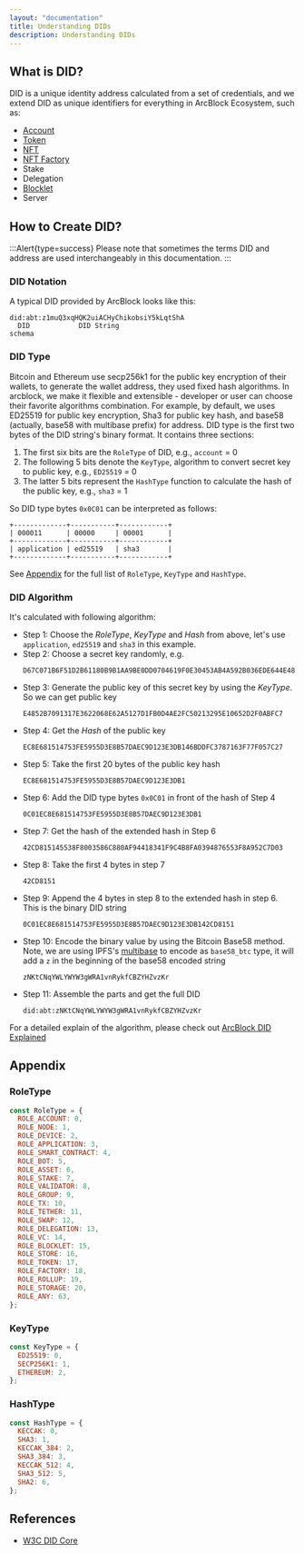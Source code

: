 ```yaml
---
layout: "documentation"
title: Understanding DIDs
description: Understanding DIDs
---
```


## What is DID?

DID is a unique identity address calculated from a set of credentials, and we extend DID as unique identifiers for everything in ArcBlock Ecosystem, such as:

- [Account](../wallets)
- [Token](../tokens)
- [NFT](../nfts)
- [NFT Factory](../nfts)
- Stake
- Delegation
- [Blocklet](https://developer.blocklet.io/docs/en/reference/blocklet-spec#DID)
- Server

## How to Create DID?

:::Alert{type=success}
Please note that sometimes the terms DID and address are used interchangeably in this documentation.
:::

### DID Notation

A typical DID provided by ArcBlock looks like this:

```
did:abt:z1muQ3xqHQK2uiACHyChikobsiY5kLqtShA
  DID            DID String
schema
```

### DID Type

Bitcoin and Ethereum use secp256k1 for the public key encryption of their wallets, to generate the wallet address, they used fixed hash algorithms.
In arcblock, we make it flexible and extensible - developer or user can choose their favorite algorithms combination. For example, by default, we uses ED25519 for public key encryption, Sha3 for public key hash, and base58 (actually, base58 with multibase prefix) for address.
DID type is the first two bytes of the DID string's binary format. It contains three sections:

1. The first six bits are the `RoleType` of DID, e.g., `account` = 0
2. The following 5 bits denote the `KeyType`, algorithm to convert secret key to public key, e.g., `ED25519` = 0
3. The latter 5 bits represent the `HashType` function to calculate the hash of the public key, e.g., `sha3` = 1

So DID type bytes `0x0C01` can be interpreted as follows:

```
+-------------+-----------+------------+
| 000011      | 00000     | 00001      |
+-------------+-----------+------------+
| application | ed25519   | sha3       |
+-------------+-----------+------------+
```

See [Appendix](#Appendix) for the full list of `RoleType`, `KeyType` and `HashType`.

### DID Algorithm

It's calculated with following algorithm:

- Step 1: Choose the _RoleType_, _KeyType_ and _Hash_ from above, let's use `application`, `ed25519` and `sha3` in this example.
- Step 2: Choose a secret key randomly, e.g.
  ```
  D67C071B6F51D2B61180B9B1AA9BE0DD0704619F0E30453AB4A592B036EDE644E4852B7091317E3622068E62A5127D1FB0D4AE2FC50213295E10652D2F0ABFC7
  ```
- Step 3: Generate the public key of this secret key by using the _KeyType_. So we can get public key
  ```
  E4852B7091317E3622068E62A5127D1FB0D4AE2FC50213295E10652D2F0ABFC7
  ```
- Step 4: Get the _Hash_ of the public key
  ```
  EC8E681514753FE5955D3E8B57DAEC9D123E3DB146BDDFC3787163F77F057C27
  ```
- Step 5: Take the first 20 bytes of the public key hash
  ```
  EC8E681514753FE5955D3E8B57DAEC9D123E3DB1
  ```
- Step 6: Add the DID type bytes `0x0C01` in front of the hash of Step 4
  ```
  0C01EC8E681514753FE5955D3E8B57DAEC9D123E3DB1
  ```
- Step 7: Get the hash of the extended hash in Step 6
  ```
  42CD815145538F8003586C880AF94418341F9C4B8FA0394876553F8A952C7D03
  ```
- Step 8: Take the first 4 bytes in step 7
  ```
  42CD8151
  ```
- Step 9: Append the 4 bytes in step 8 to the extended hash in step 6. This is the binary DID string
  ```
  0C01EC8E681514753FE5955D3E8B57DAEC9D123E3DB142CD8151
  ```
- Step 10: Encode the binary value by using the Bitcoin Base58 method. Note, we are using IPFS's [multibase](https://github.com/multiformats/multibase) to encode as `base58_btc` type, it will add a `z` in the beginning of the base58 encoded string
  ```
  zNKtCNqYWLYWYW3gWRA1vnRykfCBZYHZvzKr
  ```
- Step 11: Assemble the parts and get the full DID
  ```
  did:abt:zNKtCNqYWLYWYW3gWRA1vnRykfCBZYHZvzKr
  ```

For a detailed explain of the algorithm, please check out [ArcBlock DID Explained](https://www.arcblock.io/blog/en/post/2019/05/28/did-101)

## Appendix

### RoleType

```javascript
const RoleType = {
  ROLE_ACCOUNT: 0,
  ROLE_NODE: 1,
  ROLE_DEVICE: 2,
  ROLE_APPLICATION: 3,
  ROLE_SMART_CONTRACT: 4,
  ROLE_BOT: 5,
  ROLE_ASSET: 6,
  ROLE_STAKE: 7,
  ROLE_VALIDATOR: 8,
  ROLE_GROUP: 9,
  ROLE_TX: 10,
  ROLE_TETHER: 11,
  ROLE_SWAP: 12,
  ROLE_DELEGATION: 13,
  ROLE_VC: 14,
  ROLE_BLOCKLET: 15,
  ROLE_STORE: 16,
  ROLE_TOKEN: 17,
  ROLE_FACTORY: 18,
  ROLE_ROLLUP: 19,
  ROLE_STORAGE: 20,
  ROLE_ANY: 63,
};
```

### KeyType

```javascript
const KeyType = {
  ED25519: 0,
  SECP256K1: 1,
  ETHEREUM: 2,
};
```

### HashType

```javascript
const HashType = {
  KECCAK: 0,
  SHA3: 1,
  KECCAK_384: 2,
  SHA3_384: 3,
  KECCAK_512: 4,
  SHA3_512: 5,
  SHA2: 6,
};
```

## References

- [W3C DID Core](https://www.w3.org/TR/did-core/)
